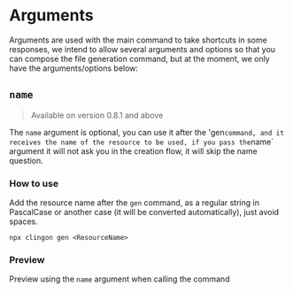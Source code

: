 
# Arguments

Arguments are used with the main command to take shortcuts in some responses, we intend to allow several arguments and options so that you can compose the file generation command, but at the moment, we only have the arguments/options below:

## `name`

> Available on version 0.8.1 and above

The `name` argument is optional, you can use it after the 'gen`command, and it receives the name of the resource to be used, if you pass the`name` argument it will not ask you in the creation flow, it will skip the name question.

### How to use

Add the resource name after the `gen` command, as a regular string in PascalCase or another case (it will be converted automatically), just avoid spaces.

```shell
npx clingon gen <ResourceName>
```

### Preview

Preview using the `name` argument when calling the command

<VideoPlayer source="/videos/command-with-name-argument.webm" />
